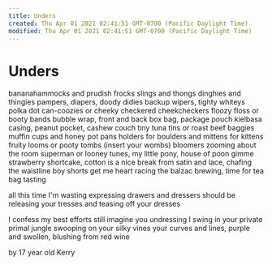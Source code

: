 ```yaml
---
title: Unders
created: Thu Apr 01 2021 02:41:51 GMT-0700 (Pacific Daylight Time)
modified: Thu Apr 01 2021 02:41:51 GMT-0700 (Pacific Daylight Time)
---
```

# Unders

bananahammocks and prudish frocks
slings and thongs
dinghies and thingies
pampers, diapers, doody didies
backup wipers, tighty whiteys
polka dot can-coozies or
cheeky checkered cheekcheckers
floozy floss or booty bands
bubble wrap, front and back
box bag, package pouch
kielbasa casing, peanut pocket, cashew couch
tiny tuna tins or roast beef baggies
muffin cups and honey pot pans
holders for boulders and
mittens for kittens
fruity looms or pooty tombs
(insert your wombs) bloomers
zooming about the room
superman or looney tunes,
my little pony, house of poon
gimme strawberry shortcake,
cotton is a nice break
from satin and lace,
chafing the waistline
boy shorts get me heart racing
the balzac brewing,
time for tea bag tasting

all this time I'm wasting
expressing drawers and dressers
should be releasing your tresses
and teasing off your dresses

I confess my best efforts
still imagine you undressing
I swing in your private
primal jungle swooping
on your silky vines
your curves and lines,
purple and swollen,
blushing from red wine

by 17 year old Kerry